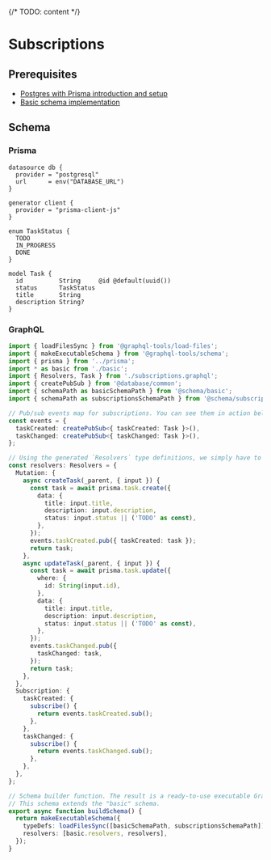 {/* TODO: content */}

# Subscriptions

## Prerequisites

- [Postgres with Prisma introduction and setup](introduction)
- [Basic schema implementation](basic)

## Schema

### Prisma

```prisma filename="examples/database/postgres-with-prisma/prisma/subscriptions.prisma"
datasource db {
  provider = "postgresql"
  url      = env("DATABASE_URL")
}

generator client {
  provider = "prisma-client-js"
}

enum TaskStatus {
  TODO
  IN_PROGRESS
  DONE
}

model Task {
  id          String     @id @default(uuid())
  status      TaskStatus
  title       String
  description String?
}
```

### GraphQL

```ts filename="examples/database/postgres-with-prisma/schema/subscriptions.ts"
import { loadFilesSync } from '@graphql-tools/load-files';
import { makeExecutableSchema } from '@graphql-tools/schema';
import { prisma } from '../prisma';
import * as basic from './basic';
import { Resolvers, Task } from './subscriptions.graphql';
import { createPubSub } from '@database/common';
import { schemaPath as basicSchemaPath } from '@schema/basic';
import { schemaPath as subscriptionsSchemaPath } from '@schema/subscriptions';

// Pub/sub events map for subscriptions. You can see them in action below.
const events = {
  taskCreated: createPubSub<{ taskCreated: Task }>(),
  taskChanged: createPubSub<{ taskChanged: Task }>(),
};

// Using the generated `Resolvers` type definitions, we simply have to implement them to communicate with Postgres through Prisma.
const resolvers: Resolvers = {
  Mutation: {
    async createTask(_parent, { input }) {
      const task = await prisma.task.create({
        data: {
          title: input.title,
          description: input.description,
          status: input.status || ('TODO' as const),
        },
      });
      events.taskCreated.pub({ taskCreated: task });
      return task;
    },
    async updateTask(_parent, { input }) {
      const task = await prisma.task.update({
        where: {
          id: String(input.id),
        },
        data: {
          title: input.title,
          description: input.description,
          status: input.status || ('TODO' as const),
        },
      });
      events.taskChanged.pub({
        taskChanged: task,
      });
      return task;
    },
  },
  Subscription: {
    taskCreated: {
      subscribe() {
        return events.taskCreated.sub();
      },
    },
    taskChanged: {
      subscribe() {
        return events.taskChanged.sub();
      },
    },
  },
};

// Schema builder function. The result is a ready-to-use executable GraphQL schema.
// This schema extends the "basic" schema.
export async function buildSchema() {
  return makeExecutableSchema({
    typeDefs: loadFilesSync([basicSchemaPath, subscriptionsSchemaPath]),
    resolvers: [basic.resolvers, resolvers],
  });
}
```
